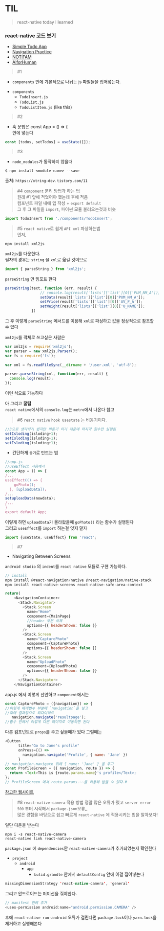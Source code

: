 # TIL
> react-native today I learned 
### react-native 코드 보기
- <a href="https://github.com/min050410/RN_practice/tree/master">Simple Todo App</a>
- <a href="https://github.com/min050410/RN_practice/tree/navigation">Navigation Practice</a>
- <a href="https://github.com/min050410/NOTIFAM">NOTIFAM</a>
- <a href="https://github.com/min050410/App">AiforHuman</a>
> #1
- `components` 안에 기본적으로 나뉘는 js 파일들을 집어넣는다.  
* `components`    
  * `TodoInsert.js ` 
  * `TodoList.js` 
  * `TodoListItem.js`
(like this)  
  
> #2
- 훅 문법은 const App = () => {  
안에 넣는다   
```js
const [todos, setTodos] = useState([]);  
```
> #3 
- `node_modules`가 동작하지 않을때  
```terminal
$ npm install <module-name> --save  
```
출처: `https://xtring-dev.tistory.com/11`
> #4
`component` 분리 방법과 하는 법  
원래 #1 앞에 적었어야 했는데 후에 적음  
컴포넌트 파일 내에 앱 작성 + `export default`   
그 후 그 파일을 `import`, 파이썬 모듈 불러오는것과 비슷
```js
import TodoInsert from './components/TodoInsert';
```

> #5
`react native`로 쉽게 `API xml` 파싱하는법  
먼저,   
```terminal
npm install xml2js
```
`xml2js`를 다운한다.  
필자의 경우는 `string` 을 `xml`로 옮길 것이므로  
```js
import { parseString } from 'xml2js';
```
`parseString` 만 임포트 한다 
```js
parseString(text, function (err, result) {
                // console.log(result['lists']['list'][0]['PUM_NM_A']);
                setData(result['lists']['list'][0]['PUM_NM_A']);
                setPrice(result['lists']['list'][0]['AV_P_A']);
                setWeight(result['lists']['list'][0]['U_NAME']);
            })
```
그 후 이렇게 `parseString` 메서드를 이용해 `xml`로 파싱하고 값을 정상적으로 참조할 수 있다  

`xml2js`를 객체로 쓰고싶은 사람은
```js
var xml2js = require('xml2js');
var parser = new xml2js.Parser();
var fs = require('fs');
 
var xml = fs.readFileSync(__dirname + '/user.xml', 'utf-8');
 
parser.parseString(xml, function(err, result) {
  console.log(result);
});
```
이런 식으로 가능하다
  
아 그리고 __꿀팁__    
`react native`에서의 `console.log`는 `metro`에서 나온다 참고

> #6
`react native` `hook Usestate` 는 비동기이다.
```js
//3으로 생각하기 쉽지만 비동기 이기 때문에 마지막 함수만 실행됨
setIsloding(isloding+1);
setIsloding(isloding+1);
setIsloding(isloding+1);
```
- 간단하게 `동기`로 만드는 법
```js
//app.js
//useEffect 사용예시
const App = () => {
/...
useEffect(() => {
    goPhoto();
  }, [uploadData]);
/...
setuploadData(nowdata);
/...
}
export default App;
```
이렇게 하면 `uploadData`가 올라왔을때 `goPhoto()` 라는 함수가 실행된다  
그리고 `useEffect`를 `import` 하는걸 잊지 말자
```js
import {useState, useEffect} from 'react';
```
> #7
- Navigating Between Screens

`android studio` 의 `indent`를 `react native` 모듈로 구현 가능하다.
```node.js
// install
npm install @react-navigation/native @react-navigation/native-stack
npm install react-native-screens react-native-safe-area-context
```  
```js
return(
    <NavigationContainer>
      <Stack.Navigator>
        <Stack.Screen
          name="Home"
          component={MainPage}
          //header 부분 삭제
          options={{ headerShown: false }}
        />
        <Stack.Screen 
          name="CapturePhoto" 
          component={CapturePhoto} 
          options={{ headerShown: false }}
        />
        <Stack.Screen 
          name="UploadPhoto" 
          component={UploadPhoto} 
          options={{ headerShown: false }}
        />
      </Stack.Navigator>
    </NavigationContainer>
```
app.js 에서 이렇게 선언하고 `component`에서는
```js
const CapturePhoto = ({navigation}) => {
//이렇게 매개변수 부분에 `navigation`을 넣고
//후에 결과창으로 리다이렉트
   navigation.navigate('resultpage');
//함수 안에서 이렇게 다른 페이지로 이동하면 된다
```
다른 컴포넌트로 `props`를 주고 싶을때가 있다
그럴때는
```js
<Button
      title="Go to Jane's profile"
      onPress={() =>
        navigation.navigate('Profile', { name: 'Jane' })
      }
// navigation.navigate 뒤에 { name: 'Jane' } 을 주고
const ProfileScreen = ({ navigation, route }) => {
  return <Text>This is {route.params.name}'s profile</Text>;
};
// ProfileScreen 에서 route.params.~~를 이용해 받을 수 있다.#
```
<a href="https://reactnative.dev/docs/navigation">참고한 웹사이트</a>
> #8
`react-native-camera` 적용 방법
정말 많은 오류가 떴고 `server error 500` 부터 시작해서 `package.json`오류,,  
많은 경험을 바탕으로 쉽고 빠르게 `react-native` 에 적용시키는 법을 알아보자!  
  
일단 다운을 받는다
```
npm i -s react-native-camera
react-native link react-native-camera
```
`package.json` 에 `dependencies`안 `react-native-camera`가 추가되었는지 확인한다
- `project`
  - `android`
    - `app`
      - `bulid.grandle` 안에서 `defaultConfig` 안에 이걸 집어넣는다
```java
missingDimensionStrategy 'react-native-camera', 'general'
```
그리고 안드로이드는 퍼미션을 줘야한다.
```java
// manifest 안에 추가
<uses-permission android:name="android.permission.CAMERA" />
```
후에 `react-native run-android`
오류가 걸린다면 `package.lock`이나 `yarn.lock`을 제거하고 실행해본다